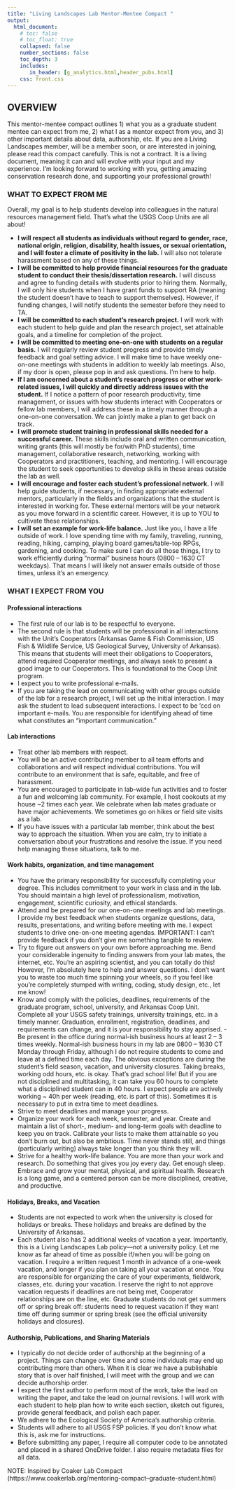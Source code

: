 ```yaml
---
title: "Living Landscapes Lab Mentor-Mentee Compact "
output:
  html_document:
    # toc: false
    # toc_float: true
    collapsed: false
    number_sections: false
    toc_depth: 3
    includes:
       in_header: [g_analytics.html,header_pubs.html]
    css: front.css
---
```


## OVERVIEW 

This mentor-mentee compact outlines 1) what you as a graduate student mentee can expect from me, 2) what I as a mentor expect from you, and 3) other important details about data, authorship, etc. If you are a Living Landscapes member, will be a member soon, or are interested in joining, please read this compact carefully. This is not a contract. It is a living document, meaning it can and will evolve with your input and my experience. I’m looking forward to working with you, getting amazing conservation research done, and supporting your professional growth! 

### WHAT TO EXPECT FROM ME 

Overall, my goal is to help students develop into colleagues in the natural resources management field. That’s what the USGS Coop Units are all about! 

- **I will respect all students as individuals without regard to gender, race, national origin, religion, disability, health issues, or sexual orientation, and I will foster a climate of positivity in the lab.** I will also not tolerate harassment based on any of these things. 
- **I will be committed to help provide financial resources for the graduate student to conduct their thesis/dissertation research.** I will discuss and agree to funding details with students prior to hiring them. Normally, I will only hire students when I have grant funds to support RA (meaning the student doesn’t have to teach to support themselves). However, if funding changes, I will notify students the semester before they need to TA. 
- **I will be committed to each student’s research project.** I will work with each student to help guide and plan the research project, set attainable goals, and a timeline for completion of the project. 
- **I will be committed to meeting one-on-one with students on a regular basis.** I will regularly review student progress and provide timely feedback and goal setting advice. I will make time to have weekly one-on-one meetings with students in addition to weekly lab meetings. Also, if my door is open, please pop in and ask questions. I’m here to help.  
- **If I am concerned about a student’s research progress or other work-related issues, I will quickly and directly address issues with the student.** If I notice a pattern of poor research productivity, time management, or issues with how students interact with Cooperators or fellow lab members, I will address these in a timely manner through a one-on-one conversation. We can jointly make a plan to get back on track. 
- **I will promote student training in professional skills needed for a successful career.** These skills include oral and written communication, writing grants (this will mostly be for/with PhD students), time management, collaborative research, networking, working with Cooperators and practitioners, teaching, and mentoring. I will encourage the student to seek opportunities to develop skills in these areas outside the lab as well. 
- **I will encourage and foster each student’s professional network.** I will help guide students, if necessary, in finding appropriate external mentors, particularly in the fields and organizations that the student is interested in working for. These external mentors will be your network as you move forward in a scientific career. However, it is up to YOU to cultivate these relationships. 
- **I will set an example for work-life balance.** Just like you, I have a life outside of work. I love spending time with my family, traveling, running, reading, hiking, camping, playing board games/table-top RPGs, gardening, and cooking. To make sure I can do all those things, I try to work efficiently during “normal” business hours (0800 – 1630 CT weekdays). That means I will likely not answer emails outside of those times, unless it’s an emergency.  

### WHAT I EXPECT FROM YOU 

#### Professional interactions 

- The first rule of our lab is to be respectful to everyone.  
- The second rule is that students will be professional in all interactions with the Unit’s Cooperators (Arkansas Game & Fish Commission, US Fish & Wildlife Service, US Geological Survey, University of Arkansas). This means that students will meet their obligations to Cooperators, attend required Cooperator meetings, and always seek to present a good image to our Cooperators. This is foundational to the Coop Unit program. 
- I expect you to write professional e-mails. 
- If you are taking the lead on communicating with other groups outside of the lab for a research project, I will set up the initial interaction. I may ask the student to lead subsequent interactions. I expect to be ‘ccd on important e-mails. You are responsible for identifying ahead of time what constitutes an “important communication.” 

#### Lab interactions 

- Treat other lab members with respect. 
- You will be an active contributing member to all team efforts and collaborations and will respect individual contributions. You will contribute to an environment that is safe, equitable, and free of harassment. 
- You are encouraged to participate in lab-wide fun activities and to foster a fun and welcoming lab community. For example, I host cookouts at my house ~2 times each year. We celebrate when lab mates graduate or have major achievements. We sometimes go on hikes or field site visits as a lab. 
- If you have issues with a particular lab member, think about the best way to approach the situation. When you are calm, try to initiate a conversation about your frustrations and resolve the issue. If you need help managing these situations, talk to me. 

#### Work habits, organization, and time management 

- You have the primary responsibility for successfully completing your degree. This includes commitment to your work in class and in the lab. You should maintain a high level of professionalism, motivation, engagement, scientific curiosity, and ethical standards. 
- Attend and be prepared for our one-on-one meetings and lab meetings. I provide my best feedback when students organize questions, data, results, presentations, and writing before meeting with me. I expect students to drive one-on-one meeting agendas. IMPORTANT: I can’t provide feedback if you don’t give me something tangible to review. 
- Try to figure out answers on your own before approaching me. Bend your considerable ingenuity to finding answers from your lab mates, the internet, etc. You’re an aspiring scientist, and you can totally do this! However, I’m absolutely here to help and answer questions. I don’t want you to waste too much time spinning your wheels, so if you feel like you’re completely stumped with writing, coding, study design, etc., let me know! 
- Know and comply with the policies, deadlines, requirements of the graduate program, school, university, and Arkansas Coop Unit. Complete all your USGS safety trainings, university trainings, etc. in a timely manner. Graduation, enrollment, registration, deadlines, and requirements can change, and it is your responsibility to stay apprised. - Be present in the office during normal-ish business hours at least 2 – 3 times weekly. Normal-ish business hours in my lab are 0800 – 1630 CT Monday through Friday, although I do not require students to come and leave at a defined time each day. The obvious exceptions are during the student’s field season, vacation, and university closures. Taking breaks, working odd hours, etc. is okay. That’s grad school life! But if you are not disciplined and multitasking, it can take you 60 hours to complete what a disciplined student can in 40 hours. I expect people are actively working ~ 40h per week (reading, etc. is part of this). Sometimes it is necessary to put in extra time to meet deadlines. 
- Strive to meet deadlines and manage your progress.  
- Organize your work for each week, semester, and year. Create and maintain a list of short-, medium- and long-term goals with deadline to keep you on track. Calibrate your lists to make them attainable so you don’t burn out, but also be ambitious. Time never stands still, and things (particularly writing) always take longer than you think they will. 
- Strive for a healthy work-life balance. You are more than your work and research. Do something that gives you joy every day. Get enough sleep. Embrace and grow your mental, physical, and spiritual health. Research is a long game, and a centered person can be more disciplined, creative, and productive. 

#### Holidays, Breaks, and Vacation 

- Students are not expected to work when the university is closed for holidays or breaks. These holidays and breaks are defined by the University of Arkansas.  
- Each student also has 2 additional weeks of vacation a year. Importantly, this is a Living Landscapes Lab policy—not a university policy. Let me know as far ahead of time as possible if/when you will be going on vacation. I require a written request 1 month in advance of a one-week vacation, and longer if you plan on taking all your vacation at once. You are responsible for organizing the care of your experiments, fieldwork, classes, etc. during your vacation. I reserve the right to not approve vacation requests if deadlines are not being met, Cooperator relationships are on the line, etc. Graduate students do not get summers off or spring break off: students need to request vacation if they want time off during summer or spring break (see the official university holidays and closures). 

#### Authorship, Publications, and Sharing Materials 

- I typically do not decide order of authorship at the beginning of a project. Things can change over time and some individuals may end up contributing more than others. When it is clear we have a publishable story that is over half finished, I will meet with the group and we can decide authorship order. 
- I expect the first author to perform most of the work, take the lead on writing the paper, and take the lead on journal revisions. I will work with each student to help plan how to write each section, sketch out figures, provide general feedback, and polish each paper. 
- We adhere to the Ecological Society of America’s authorship criteria. 
- Students will adhere to all USGS FSP policies. If you don’t know what this is, ask me for instructions. 
- Before submitting any paper, I require all computer code to be annotated and placed in a shared OneDrive folder. I also require metadata files for all data. 

 

NOTE: Inspired by Coaker Lab Compact (https://www.coakerlab.org/mentoring-compact--graduate-student.html) 

